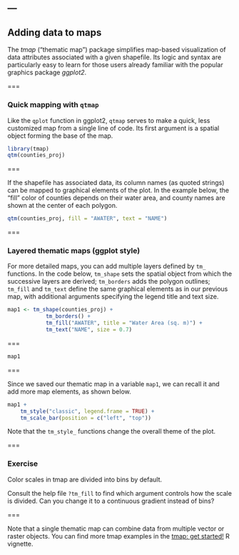 ---
---

## Adding data to maps

The *tmap* ("thematic map") package simplifies map-based visualization of data attributes associated with a given shapefile. Its logic and syntax are particularly easy to learn for those users already familiar with the popular graphics package *ggplot2*.

===

### Quick mapping with `qtmap`

Like the `qplot` function in ggplot2, `qtmap` serves to make a quick, less customized map from a single line of code. Its first argument is a spatial object forming the base of the map.
```r
library(tmap)
qtm(counties_proj)
```

===

If the shapefile has associated data, its column names (as quoted strings) can be mapped to graphical elements of the plot. In the example below, the "fill" color of counties depends on their water area, and county names are shown at the center of each polygon.
```r
qtm(counties_proj, fill = "AWATER", text = "NAME")
```

===

### Layered thematic maps (ggplot style)

For more detailed maps, you can add multiple layers defined by `tm_` functions. In the code below, `tm_shape` sets the spatial object from which the successive layers are derived; `tm_borders` adds the polygon outlines; `tm_fill` and `tm_text` define the same graphical elements as in our previous map, with additional arguments specifying the legend title and text size.

```r
map1 <- tm_shape(counties_proj) +
            tm_borders() +
            tm_fill("AWATER", title = "Water Area (sq. m)") +
            tm_text("NAME", size = 0.7)
```

===

```r
map1
```

===

Since we saved our thematic map in a variable `map1`, we can recall it and add more map elements, as shown below.

```r
map1 +
    tm_style("classic", legend.frame = TRUE) +
    tm_scale_bar(position = c("left", "top"))
```

Note that the `tm_style_` functions change the overall theme of the plot.

===

### Exercise 

Color scales in tmap are divided into bins by default. 

Consult the help file `?tm_fill` to find which argument controls how the scale is divided. Can you change it to a continuous gradient instead of bins?

===

Note that a single thematic map can combine data from multiple vector or raster objects. You can find more tmap examples in the [tmap: get started!](https://cran.r-project.org/web/packages/tmap/vignettes/tmap-getstarted.html) R vignette.

